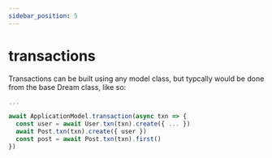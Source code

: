 ```yaml
---
sidebar_position: 5
---
```


# transactions

Transactions can be built using any model class, but typcally would be done from the base Dream class, like so:

```ts
...

await ApplicationModel.transaction(async txn => {
  const user = await User.txn(txn).create({ ... })
  await Post.txn(txn).create({ user })
  const post = await Post.txn(txn).first()
})
```
